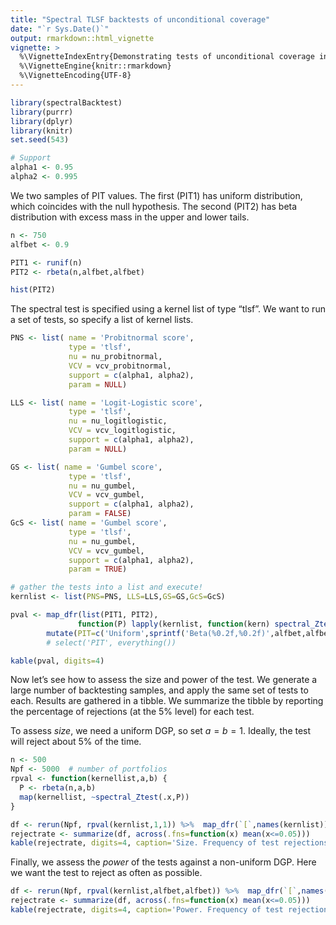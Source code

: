 ```yaml
---
title: "Spectral TLSF backtests of unconditional coverage"
date: "`r Sys.Date()`"
output: rmarkdown::html_vignette
vignette: >
  %\VignetteIndexEntry{Demonstrating tests of unconditional coverage in the spectralBacktest package based on TLSF kernels}
  %\VignetteEngine{knitr::rmarkdown}
  %\VignetteEncoding{UTF-8}
---
```


```r
library(spectralBacktest)
library(purrr)
library(dplyr)
library(knitr)
set.seed(543)

# Support
alpha1 <- 0.95
alpha2 <- 0.995

```

We two samples of PIT values.  The first (PIT1) has uniform distribution, which coincides with the null hypothesis.  The second (PIT2) has beta distribution with excess mass in the upper and lower tails. 

```r

n <- 750
alfbet <- 0.9

PIT1 <- runif(n)
PIT2 <- rbeta(n,alfbet,alfbet)

hist(PIT2)

```

The spectral test is specified using a kernel list of type "tlsf". We want to run a set of tests, so specify a list of kernel lists.

```r

PNS <- list( name = 'Probitnormal score',
             type = 'tlsf',
             nu = nu_probitnormal,
             VCV = vcv_probitnormal,
             support = c(alpha1, alpha2),
             param = NULL)

LLS <- list( name = 'Logit-Logistic score',
             type = 'tlsf',
             nu = nu_logitlogistic,
             VCV = vcv_logitlogistic,
             support = c(alpha1, alpha2),
             param = NULL)

GS <- list( name = 'Gumbel score',
             type = 'tlsf',
             nu = nu_gumbel,
             VCV = vcv_gumbel,
             support = c(alpha1, alpha2),
             param = FALSE)
GcS <- list( name = 'Gumbel score',
             type = 'tlsf',
             nu = nu_gumbel,
             VCV = vcv_gumbel,
             support = c(alpha1, alpha2),
             param = TRUE)

# gather the tests into a list and execute!
kernlist <- list(PNS=PNS, LLS=LLS,GS=GS,GcS=GcS)

pval <- map_dfr(list(PIT1, PIT2), 
               function(P) lapply(kernlist, function(kern) spectral_Ztest(kern,P))) %>%
        mutate(PIT=c('Uniform',sprintf('Beta(%0.2f,%0.2f)',alfbet,alfbet)), .before=1)
        # select('PIT', everything())

kable(pval, digits=4)

```

Now let's see how to assess the size and power of the test. We generate a large number of backtesting samples, and apply the same set of tests to each.  Results are gathered in a tibble.  We summarize the tibble by reporting the percentage of rejections (at the 5% level) for each test.  

To assess *size*, we need a uniform DGP, so set $a=b=1$. Ideally, the test will reject about 5% of the time. 

```r

n <- 500
Npf <- 5000  # number of portfolios
rpval <- function(kernellist,a,b) {
  P <- rbeta(n,a,b)
  map(kernellist, ~spectral_Ztest(.x,P))
}

df <- rerun(Npf, rpval(kernlist,1,1)) %>%  map_dfr(`[`,names(kernlist))
rejectrate <- summarize(df, across(.fns=function(x) mean(x<=0.05)))
kable(rejectrate, digits=4, caption='Size. Frequency of test rejections at 5% level')

```

Finally, we assess the *power* of the tests against a non-uniform DGP. Here we want the test to reject as often as possible.

```r

df <- rerun(Npf, rpval(kernlist,alfbet,alfbet)) %>%  map_dfr(`[`,names(kernlist))
rejectrate <- summarize(df, across(.fns=function(x) mean(x<=0.05)))
kable(rejectrate, digits=4, caption='Power. Frequency of test rejections at 5% level')

```
